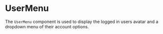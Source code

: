 

<Meta
  title="Users/UserMenu"
/>

# UserMenu

The `UserMenu` component is used to display the logged in users avatar and a dropdown menu of their account options.

<Canvas withSource="open">
  <Story name="Default">
    <UserMenu user={users[0]} />
  </Story>
</Canvas>
